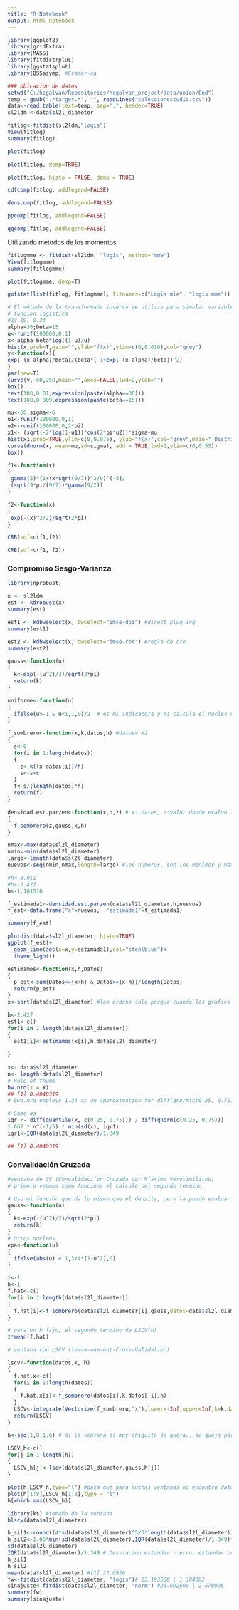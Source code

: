 ```yaml
---
title: "R Notebook"
output: html_notebook
---
```


```r
library(ggplot2)
library(gridExtra)
library(MASS)
library(fitdistrplus)
library(ggstatsplot)
library(BSSasymp) #Cramer-ca
```

```r
### Ubicacion de datos
setwd("C:/hcgalvan/Repositorios/hcgalvan_project/data/union/End")
temp = gsub(".*target.*", "", readLines("seleccionestudio.csv"))
data<-read.table(text=temp, sep=",", header=TRUE)
sl2ldm <-data$sl2l_diameter
```

```r
fitlog<-fitdist(sl2ldm,"logis")
View(fitlog)
summary(fitlog)
```

```r
plot(fitlog)
```

```r
plot(fitlog, demp=TRUE)
```

```r
plot(fitlog, histo = FALSE, demp = TRUE)
```

```r
cdfcomp(fitlog, addlegend=FALSE)
```

```r
denscomp(fitlog, addlegend=FALSE)
```

```r
ppcomp(fitlog, addlegend=FALSE)


```

```r
qqcomp(fitlog, addlegend=FALSE)
```

Utilizando metodos de los momentos

```r
fitlogmme <- fitdist(sl2ldm, "logis", method="mme")
View(fitlogmme)
summary(fitlogmme)
```

```r
plot(fitlogmme, demp=T)
```

```r
gofstat(list(fitlog, fitlogmme), fitnames=c("Logis mle", "logis mme"))
```

```r
# El método de la transformada inversa se utiliza para simular variables aleatorias continuas, mediante la función de distribución acumulada y la generación de números aleatorios con distribución uniforme en el intervalo (0,1).
# funcion logística
#23.19, 0.24
alpha=30;beta=15
u<-runif(100000,0,1)
x<-alpha-beta*log((1-u)/u)
hist(x,prob=T,main="",ylab="f(x)",ylim=c(0,0.016),col="grey")
y<-function(x){
exp(-(x-alpha)/beta)/(beta*( 1+exp(-(x-alpha)/beta))^2)
}
par(new=T)
curve(y,-50,250,main="",axes=FALSE,lwd=2,ylab="")
box()
text(180,0.01,expression(paste(alpha==30)))
text(180,0.009,expression(paste(beta==15)))

```

```r
mu<-50;sigma<-6
u1<-runif(100000,0,1)
u2<-runif(100000,0,2*pi)
x1<- (sqrt(-2*log(1-u1))*cos(2*pi*u2))*sigma+mu
hist(x1,prob=TRUE,ylim=c(0,0.075), ylab="f(x)",col="grey",main=" Distribución normal estándar")
curve(dnorm(x, mean=mu,sd=sigma), add = TRUE,lwd=2,ylim=c(0,0.55))
box()
```

```r
f1<-function(x)
{
 gamma(5)*(1+(x*sqrt(9/7))^2/9)^(-5)/
 (sqrt(9*pi/(9/7))*gamma(9/2))
}

f2<-function(x)
{
 exp(-(x)^2/2)/sqrt(2*pi)
}

CRB(sdf=c(f1,f2))

CRB(sdf=c(f1, f2))
```

### Compromiso Sesgo-Varianza

```r
library(nprobust)

x <- sl2ldm
est <- kdrobust(x)
summary(est)

est1 <- kdbwselect(x, bwselect="imse-dpi") #direct plug-ing
summary(est1)

est2 <- kdbwselect(x, bwselect="imse-rot") #regla de oro
summary(est2)

```

```r

gauss<-function(u)
{
  k<-exp(-(u^2)/2)/sqrt(2*pi)
  return(k)
}

uniforme<-function(u)
{
  ifelse(u>-1 & u<1,1,0)/2  # es mi indicadora y mi calcula el nucleo uniforme
}

f_sombrero<-function(x,k,datos,h) #datos= Xi
{
  s<-0
  for(i in 1:length(datos))
  {
    c<-k((x-datos[i])/h)
    s<-s+c
  }
  f<-s/(length(datos)*h)
  return(f)
}  

densidad.est.parzen<-function(x,h,z) # x: datos, z:valor donde exaluo la f
{
  f_sombrero(z,gauss,x,h)
}

nmax<-max(data$sl2l_diameter)
nmin<-min(data$sl2l_diameter)
largo<-length(data$sl2l_diameter)
nuevos<-seq(nmin,nmax,length=largo) #los numeros, son los mínimos y maximos de la muestra

#h<-3.011
#h<-2.427
h<-1.101516

f_estimada1<-densidad.est.parzen(data$sl2l_diameter,h,nuevos)
f_est<-data.frame("x"=nuevos,  "estimada1"=f_estimada1)

summary(f_est)

plotdist(data$sl2l_diameter, histo=TRUE)
ggplot(f_est)+
  geom_line(aes(x=x,y=estimada1),col="steelblue")+
  theme_light()


```

```r
estimamos<-function(x,h,Datos)
{
  p_est<-sum(Datos<=(x+h) & Datos>=(x-h))/length(Datos)
  return(p_est)
}
x<-sort(data$sl2l_diameter) #los ordeno solo porque cuando los grafico quiero que me funcione bien el comando lines

h<-2.427
est1<-c()
for(i in 1:length(data$sl2l_diameter))
{
  est1[i]<-estimamos(x[i],h,data$sl2l_diameter)
  
}

```

```r
x<- data$sl2l_diameter
n<- length(data$sl2l_diameter)
# Rule-of-thumb
bw.nrd(x = x)
## [1] 0.4040319
# bwd.nrd employs 1.34 as an approximation for diff(qnorm(c(0.25, 0.75)))

# Same as
iqr <- diff(quantile(x, c(0.25, 0.75))) / diff(qnorm(c(0.25, 0.75)))
1.067 * n^(-1/5) * min(sd(x), iqr1)
iqr1<-IQR(data$sl2l_diameter)/1.349

## [1] 0.4040319
```

### Convalidación Cruzada

```r
#ventana de CV (Convalidaci´on Cruzada por M´axima Verosimilitud)
# primero veamos como funciona el calculo del segundo termino

# Uso mi función que da lo mismo que el density, pero la puedo evaluar en los puntos que yo quiero.
gauss<-function(u)
{
  k<-exp(-(u^2)/2)/sqrt(2*pi)
  return(k)
}
# Otros nucleos
epa<-function(u)
{
  ifelse(abs(u) < 1,3/4*(1-u^2),0)
} 

i<-1
h<-1
f.hat<-c()
for(i in 1:length(data$sl2l_diameter))
{
  f.hat[i]<-f_sombrero(data$sl2l_diameter[i],gauss,datos=data$sl2l_diameter[-i],h)
}

# para un h fijo, el segundo termino de LSCV(h)
2*mean(f.hat)

# ventana con LSCV (leave-one-out-Cross-Validation)

lscv<-function(datos,k, h)
{
  f.hat.x<-c()
  for(i in 1:length(datos))
  {
    f.hat.x[i]<-f_sombrero(datos[i],k,datos[-i],h)
  }
  LSCV<-integrate(Vectorize(f_sombrero,"x"),lower=-Inf,upper=Inf,k=k,datos=datos,h=h)$value-2*mean(f.hat.x)
  return(LSCV)
}

h<-seq(1,8,1.6) # si la ventana es muy chiquita se queja...se queja por todo el integrate...

LSCV_h<-c()
for(j in 1:length(h))
{
  LSCV_h[j]<-lscv(data$sl2l_diameter,gauss,h[j])
}

plot(h,LSCV_h,type="l") #pasa que para muchas ventanas no encontró datos...no las tengo en cuenta
plot(h[1:8],LSCV_h[1:8],type = "l")
h[which.max(LSCV_h)] 
```

```r
library(ks) #tamaño de la ventana
hlscv(data$sl2l_diameter) 

```

```r
h_sil1<-round((4*sd(data$sl2l_diameter)^5/3*length(data$sl2l_diameter))^(1/5),0)
h_sil2<-1.06*min(sd(data$sl2l_diameter),IQR(data$sl2l_diameter)/1.349)*length(data$sl2l_diameter)^(1/5)
sd(data$sl2l_diameter)
IQR(data$sl2l_diameter)/1.349 # Desviación estandar - error estandar coincidente con distribucíón normal.
h_sil1
h_sil2
mean(data$sl2l_diameter) #[1] 23.0926
fw<-fitdist(data$sl2l_diameter, "logis")# 23.193508 | 1.384082
sinajuste<-fitdist(data$sl2l_diameter, "norm") #23.092600 | 2.570926
summary(fw)
summary(sinajuste)
```
